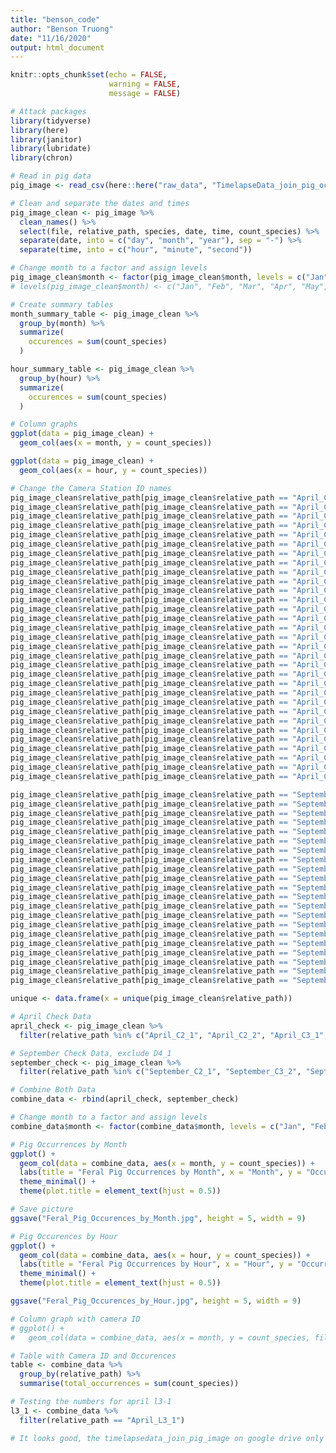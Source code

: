 ```yaml
---
title: "benson_code"
author: "Benson Truong"
date: "11/16/2020"
output: html_document
---
```


```r
knitr::opts_chunk$set(echo = FALSE,
                      warning = FALSE,
                      message = FALSE)
```

```r
# Attack packages
library(tidyverse)
library(here)
library(janitor)
library(lubridate)
library(chron)
```

```r
# Read in pig data
pig_image <- read_csv(here::here("raw_data", "TimelapseData_join_pig_occurrence.csv")) 

# Clean and separate the dates and times
pig_image_clean <- pig_image %>% 
  clean_names() %>% 
  select(file, relative_path, species, date, time, count_species) %>% 
  separate(date, into = c("day", "month", "year"), sep = "-") %>% 
  separate(time, into = c("hour", "minute", "second"))

# Change month to a factor and assign levels
pig_image_clean$month <- factor(pig_image_clean$month, levels = c("Jan", "Feb", "Mar", "Apr", "May", "Jun", "Jul", "Aug", "Sep", "Oct", "Nov", "Dec"))
# levels(pig_image_clean$month) <- c("Jan", "Feb", "Mar", "Apr", "May", "Jun", "Jul", "Aug", "Sep", "Oct", "Nov", "Dec")

# Create summary tables
month_summary_table <- pig_image_clean %>% 
  group_by(month) %>% 
  summarize(
    occurences = sum(count_species)
  )

hour_summary_table <- pig_image_clean %>% 
  group_by(hour) %>% 
  summarize(
    occurences = sum(count_species)
  )

# Column graphs
ggplot(data = pig_image_clean) +
  geom_col(aes(x = month, y = count_species))

ggplot(data = pig_image_clean) +
  geom_col(aes(x = hour, y = count_species))
```

```r
# Change the Camera Station ID names
pig_image_clean$relative_path[pig_image_clean$relative_path == "April_Check\\C2-1"] <- "April_C2_1"
pig_image_clean$relative_path[pig_image_clean$relative_path == "April_Check\\C2-2\\102RECNX"] <- "April_C2_2"
pig_image_clean$relative_path[pig_image_clean$relative_path == "April_Check\\C2-2\\103RECNX"] <- "April_C2_2"
pig_image_clean$relative_path[pig_image_clean$relative_path == "April_Check\\C2-2\\104RECNX"] <- "April_C2_2"
pig_image_clean$relative_path[pig_image_clean$relative_path == "April_Check\\C3-1"] <- "April_C3_1"
pig_image_clean$relative_path[pig_image_clean$relative_path == "April_Check\\C3-2 - photos labeled as C3-1"] <- "April_C3_2"
pig_image_clean$relative_path[pig_image_clean$relative_path == "April_Check\\D5-1 - photos labeled as F6-1"] <- "April_D5_1"
pig_image_clean$relative_path[pig_image_clean$relative_path == "April_Check\\E2-1"] <- "April_E2_1"
pig_image_clean$relative_path[pig_image_clean$relative_path == "April_Check\\E4-2"] <- "April_E4_2"
pig_image_clean$relative_path[pig_image_clean$relative_path == "April_Check\\E5-1"] <- "April_E5_1"
pig_image_clean$relative_path[pig_image_clean$relative_path == "April_Check\\F3-1\\102RECNX"] <- "April_F3_1"
pig_image_clean$relative_path[pig_image_clean$relative_path == "April_Check\\F4-1"] <- "April_F4_1"
pig_image_clean$relative_path[pig_image_clean$relative_path == "April_Check\\F5-1"] <- "April_F5_1"
pig_image_clean$relative_path[pig_image_clean$relative_path == "April_Check\\G6-1"] <- "April_G6_1"
pig_image_clean$relative_path[pig_image_clean$relative_path == "April_Check\\H1-1\\102RECNX"] <- "April_H1_1"
pig_image_clean$relative_path[pig_image_clean$relative_path == "April_Check\\H4-1 - photos labeled as I5-2"] <- "April_H4_1"
pig_image_clean$relative_path[pig_image_clean$relative_path == "April_Check\\H5-1"] <- "April_H5_1"
pig_image_clean$relative_path[pig_image_clean$relative_path == "April_Check\\H6-2"] <- "April_H6_2"
pig_image_clean$relative_path[pig_image_clean$relative_path == "April_Check\\H7-1"] <- "April_H7_1"
pig_image_clean$relative_path[pig_image_clean$relative_path == "April_Check\\I2-1\\102RECNX"] <- "April_I2_1"
pig_image_clean$relative_path[pig_image_clean$relative_path == "April_Check\\I2-1\\103RECNX"] <- "April_I2_1"
pig_image_clean$relative_path[pig_image_clean$relative_path == "April_Check\\I2-1\\104RECNX"] <- "April_I2_1"
pig_image_clean$relative_path[pig_image_clean$relative_path == "April_Check\\I3-1"] <- "April_I3_1"
pig_image_clean$relative_path[pig_image_clean$relative_path == "April_Check\\I5-3"] <- "April_I5_3"
pig_image_clean$relative_path[pig_image_clean$relative_path == "April_Check\\J2-1"] <- "April_J2_1"
pig_image_clean$relative_path[pig_image_clean$relative_path == "April_Check\\J4-1"] <- "April_J4_1"
pig_image_clean$relative_path[pig_image_clean$relative_path == "April_Check\\K3-1\\101RECNX"] <- "April_K3_1"
pig_image_clean$relative_path[pig_image_clean$relative_path == "April_Check\\K3-1\\102RECNX"] <- "April_K3_1"
pig_image_clean$relative_path[pig_image_clean$relative_path == "April_Check\\K5-1 - photos from 12.2013-1.2014 found on D4-1 memory card [3B]"] <- "April_K5_1"
pig_image_clean$relative_path[pig_image_clean$relative_path == "April_Check\\L3-1\\104RECNX"] <- "April_L3_1"
pig_image_clean$relative_path[pig_image_clean$relative_path == "April_Check\\L3-1\\105RECNX"] <- "April_L3_1"

pig_image_clean$relative_path[pig_image_clean$relative_path == "September_Check\\C2-1"] <- "September_C2_1"
pig_image_clean$relative_path[pig_image_clean$relative_path == "September_Check\\C3-2- listed as C3-1 on photos\\100RECNX"] <- "September_C3_2"
pig_image_clean$relative_path[pig_image_clean$relative_path == "September_Check\\D4-1"] <- "September_D4_1"
pig_image_clean$relative_path[pig_image_clean$relative_path == "September_Check\\D5-1 - listed as F6-1 on photos"] <- "September_D5_1"
pig_image_clean$relative_path[pig_image_clean$relative_path == "September_Check\\E4-2\\101RECNX"] <- "September_E4_2"
pig_image_clean$relative_path[pig_image_clean$relative_path == "September_Check\\E5-1"] <- "September_E5_1"
pig_image_clean$relative_path[pig_image_clean$relative_path == "September_Check\\F2-1"] <- "September_F2_1"
pig_image_clean$relative_path[pig_image_clean$relative_path == "September_Check\\F3-1\\100RECNX"] <- "September_F3_1"
pig_image_clean$relative_path[pig_image_clean$relative_path == "September_Check\\F4-1"] <- "September_F4_1"
pig_image_clean$relative_path[pig_image_clean$relative_path == "September_Check\\G5-2 - listed as H6-2 on photos"] <- "September_G5_2"
pig_image_clean$relative_path[pig_image_clean$relative_path == "September_Check\\G5-3 - listed as E5-1 on photos"] <- "September_G5_3"
pig_image_clean$relative_path[pig_image_clean$relative_path == "September_Check\\H2-2 - listed as I2-1 on photos"] <- "September_H2_2"
pig_image_clean$relative_path[pig_image_clean$relative_path == "September_Check\\H2-3 - listed as B1-1 on photos"] <- "September_H2_3"
pig_image_clean$relative_path[pig_image_clean$relative_path == "September_Check\\H2-4 - listed as J4-1 on photos"] <- "September_H2_4"
pig_image_clean$relative_path[pig_image_clean$relative_path == "September_Check\\I3-1 - listed as I5-1 on photos"] <- "September_I3_1"
pig_image_clean$relative_path[pig_image_clean$relative_path == "September_Check\\J2-1\\100RECNX"] <- "September_J2_1"
pig_image_clean$relative_path[pig_image_clean$relative_path == "September_Check\\J2-1\\101RECNX"] <- "September_J2_1"
pig_image_clean$relative_path[pig_image_clean$relative_path == "September_Check\\K3-1"] <- "September_K3_1"
pig_image_clean$relative_path[pig_image_clean$relative_path == "September_Check\\K4-1 - listed as G4-1 on photos\\102RECNX"] <- "September_K4_1"
pig_image_clean$relative_path[pig_image_clean$relative_path == "September_Check\\K4-1 - listed as G4-1 on photos\\103RECNX"] <- "September_K4_1"
pig_image_clean$relative_path[pig_image_clean$relative_path == "September_Check\\M4-2\\100RECNX"] <- "September_M4_2"

unique <- data.frame(x = unique(pig_image_clean$relative_path))

# April Check Data
april_check <- pig_image_clean %>% 
  filter(relative_path %in% c("April_C2_1", "April_C2_2", "April_C3_1", "April_C3_2", "April_D5_1", "April_E2_1", "April_E4_2", "April_E5_1", "April_F3_1", "April_F4_1", "April_F5_1", "April_G6_1", "April_H1_1", "April_H4_1", "April_H5_1", "April_H6_2", "April_H7_1", "April_I2_1", "April_I3_1", "April_I5_3", "April_J2_1", "April_J4_1", "April_K3_1", "April_K5_1", "April_L3_1"))

# September Check Data, exclude D4_1
september_check <- pig_image_clean %>% 
  filter(relative_path %in% c("September_C2_1", "September_C3_2", "September_D5_1", "September_E4_2", "September_E5_1", "September_F2_1", "September_F3_1", "September_F4_1", "September_G5_2", "September_G5_3", "September_H2_2", "September_H2_3", "September_H2_4", "September_I3_1", "September_J2_1", "September_K3_1", "September_K4_1", "September_M4_2"))

# Combine Both Data
combine_data <- rbind(april_check, september_check)

# Change month to a factor and assign levels
combine_data$month <- factor(combine_data$month, levels = c("Jan", "Feb", "Mar", "Apr", "May", "Jun", "Jul", "Aug", "Sep", "Oct", "Nov", "Dec"))

# Pig Occurrences by Month
ggplot() +
  geom_col(data = combine_data, aes(x = month, y = count_species)) +
  labs(title = "Feral Pig Occurrences by Month", x = "Month", y = "Occurrences") +
  theme_minimal() +
  theme(plot.title = element_text(hjust = 0.5))

# Save picture
ggsave("Feral_Pig_Occurences_by_Month.jpg", height = 5, width = 9)

# Pig Occurences by Hour
ggplot() +
  geom_col(data = combine_data, aes(x = hour, y = count_species)) +
  labs(title = "Feral Pig Occurrences by Hour", x = "Hour", y = "Occurrences") +
  theme_minimal() +
  theme(plot.title = element_text(hjust = 0.5))

ggsave("Feral_Pig_Occurences_by_Hour.jpg", height = 5, width = 9)

# Column graph with camera ID
# ggplot() +
#   geom_col(data = combine_data, aes(x = month, y = count_species, fill = relative_path))
```

```r
# Table with Camera ID and Occurences
table <- combine_data %>% 
  group_by(relative_path) %>% 
  summarise(total_occurrences = sum(count_species))

# Testing the numbers for april l3-1
l3_1 <- combine_data %>% 
  filter(relative_path == "April_L3_1")

# It looks good, the timelapsedata_join_pig_image on google drive only counts the number of relative path (episodes) and not the actually pig occurences
```







